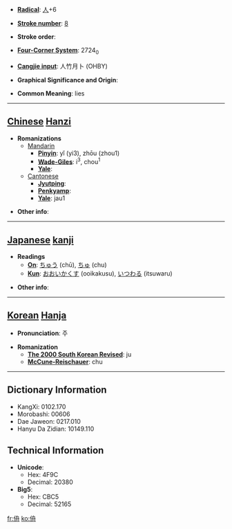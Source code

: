 * '''[[Wiktionary:Chinese radical index| Radical]]''': [[Wiktionary:Chinese radical index 人|人]]+6

* '''[[Wiktionary:Chinese total strokes index|Stroke number]]''': [[Wiktionary:Chinese total strokes index 8|8]]

* '''Stroke order''': 

* '''[[Wiktionary:Chinese four corner index|Four-Corner System]]''': 2724<sub>0</sub>

* '''[[Wiktionary:Chinese Cangjie index|Cangjie input]]''': 人竹月卜 (OHBY)

* '''Graphical Significance and Origin''': 

* '''Common Meaning''': lies

----

== [[Chinese]] [[Hanzi]] ==

* '''Romanizations'''
** [[Mandarin]]
*** '''[[Pinyin]]''': yǐ (yi3), zhōu (zhou1)
*** '''[[Wade-Giles]]''': i<sup>3</sup>, chou<sup>1</sup>
*** '''[[Yale]]''': 
**[[Cantonese]]
***'''[[Jyutping]]''':
***'''[[Penkyamp]]''': 
***'''[[Yale]]''': jau1

* '''Other info''': 

----

== [[Japanese]] [[kanji]] ==

* '''Readings'''
** '''[[On]]''': [[ちゅう]] (chū), [[ちゅ]] (chu)
** '''[[Kun]]''': [[おおいかくす]] (ooikakusu), [[いつわる]] (itsuwaru)

* '''Other info''':  

----

== [[Korean]] [[Hanja]] ==

* '''Pronunciation''': 주

* '''Romanization'''
** '''[[The 2000 South Korean Revised Romanization|The 2000 South Korean Revised]]''': ju
** '''[[McCune-Reischauer]]''': chu

----

== Dictionary Information ==

* KangXi: 0102.170
* Morobashi: 00606
* Dae Jaweon: 0217.010
* Hanyu Da Zidian: 10149.110

== Technical Information ==

* '''Unicode''':
** Hex: 4F9C
** Decimal: 20380
* '''Big5''':
** Hex: CBC5
** Decimal: 52165

[[fr:侜]]
[[ko:侜]]